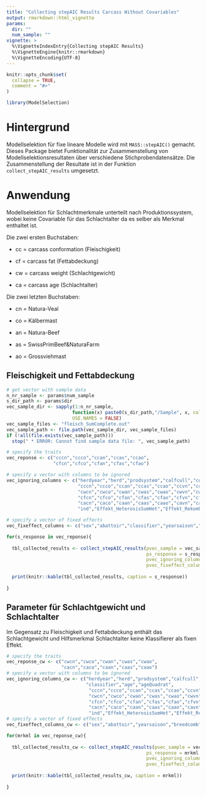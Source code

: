 ```yaml
---
title: "Collecting stepAIC Results Carcass Without Covariables"
output: rmarkdown::html_vignette
params:
  dir: ""
  num_sample: ""
vignette: >
  %\VignetteIndexEntry{Collecting stepAIC Results}
  %\VignetteEngine{knitr::rmarkdown}
  %\VignetteEncoding{UTF-8}
---
```


```r
knitr::opts_chunk$set(
  collapse = TRUE,
  comment = "#>"
)
```

```r
library(ModelSelection)
```


# Hintergrund
Modellselektion für fixe lineare Modelle wird mit `MASS::stepAIC()` gemacht. Dieses Package bietet Funktionalität zur Zusammenstellung von Modellselektionsresultaten über verschiedene Stichprobendatensätze. Die Zusammenstellung der Resultate ist in der Funktion `collect_stepAIC_results` umgesetzt.

# Anwendung
Modellselektion für Schlachtmerkmale unterteilt nach Produktionssystem, wobei keine Covariable für das Schlachtalter da es selber als Merkmal enthaltet ist.

Die zwei ersten Buchstaben:

* cc = carcass conformation (Fleischigkeit)

* cf = carcass fat (Fettabdeckung)

* cw = carcass weight (Schlachtgewicht)

* ca = carcass age (Schlachtalter)

Die zwei letzten Buchstaben:

* cn = Natura-Veal

* co = Kälbermast

* an = Natura-Beef

* as = SwissPrimBeef&NaturaFarm

* ao = Grossviehmast


## Fleischigkeit und Fettabdeckung
```r
# get vector with sample data
n_nr_sample <- params$num_sample
s_dir_path <- params$dir
vec_sample_dir <- sapply(1:n_nr_sample, 
                        function(x) paste0(s_dir_path,"/Sample", x, collapse = ""), 
                        USE.NAMES = FALSE)
vec_sample_files <- "fleisch_SumComplete.out"
vec_sample_path <- file.path(vec_sample_dir, vec_sample_files)
if (!all(file.exists(vec_sample_path)))
  stop(" * ERROR: Cannot find sample data file: ", vec_sample_path)

# specify the traits
vec_reponse <- c("cccn","ccco","ccan","ccas","ccao",
                 "cfcn","cfco","cfan","cfas","cfao")

# specify a vector with columns to be ignored
vec_ignoring_columns <- c("herdyear","herd","prodsystem","calfcull","controlcull","ageVK","slaughterCategory","branding","age","ageQuadrat",
                          "cccn","ccco","ccan","ccas","ccao","ccvn","ccvo",
                          "cwcn","cwco","cwan","cwas","cwao","cwvn","cwvo",
                          "cfcn","cfco","cfan","cfas","cfao","cfvn","cfvo",
                          "cacn","caco","caan","caas","caao","cavn","cavo",
                          "ind","Effekt_HeterosisSumHet","Effekt_RekombinationSumRec")

# specify a vector of fixed effects
vec_fixeffect_columns <- c("sex","abattoir","classifier","yearsaison","breedcomb")
```

```r
for(s_response in vec_reponse){
  
  tbl_collected_results <- collect_stepAIC_results(pvec_sample = vec_sample_path,
                                                   ps_response = s_response,
                                                   pvec_ignoring_columns = setdiff(vec_ignoring_columns, s_response),
                                                   pvec_fixeffect_columns = vec_fixeffect_columns)
  
  print(knitr::kable(tbl_collected_results, caption = s_response))
  
}
```

## Parameter für Schlachtgewicht und Schlachtalter

Im Gegensatz zu Fleischigkeit und Fettabdeckung enthält das Schlachtgewicht und Hilfsmerkmal Schlachtalter keine Klassifierer als fixen Effekt.

```r
# specify the traits
vec_reponse_cw <- c("cwcn","cwco","cwan","cwas","cwao",
                    "cacn","caco","caan","caas","caao")
# specify a vector with columns to be ignored
vec_ignoring_columns_cw <- c("herdyear","herd","prodsystem","calfcull","controlcull","ageVK","slaughterCategory","branding",
                             "classifier","age","ageQuadrat",
                              "cccn","ccco","ccan","ccas","ccao","ccvn","ccvo",
                              "cwcn","cwco","cwan","cwas","cwao","cwvn","cwvo",
                              "cfcn","cfco","cfan","cfas","cfao","cfvn","cfvo",
                              "cacn","caco","caan","caas","caao","cavn","cavo",
                              "ind","Effekt_HeterosisSumHet","Effekt_RekombinationSumRec")
# specify a vector of fixed effects
vec_fixeffect_columns_cw <- c("sex","abattoir","yearsaison","breedcomb")
```

```r
for(mrkml in vec_reponse_cw){
  
  tbl_collected_results_cw <- collect_stepAIC_results(pvec_sample = vec_sample_path,
                                                   ps_response = mrkml,
                                                   pvec_ignoring_columns = setdiff(vec_ignoring_columns_cw, mrkml),
                                                   pvec_fixeffect_columns = vec_fixeffect_columns_cw)
  
  print(knitr::kable(tbl_collected_results_cw, caption = mrkml))
  
}
```
